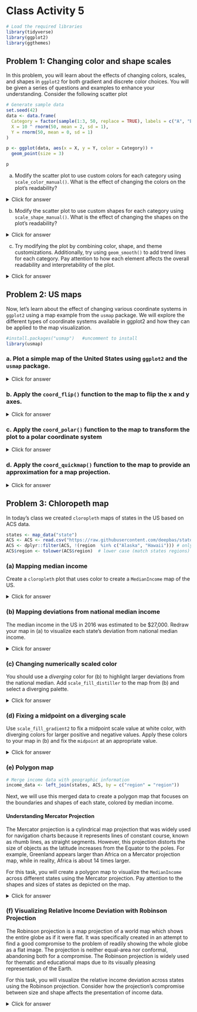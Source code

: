 # Class Activity 5

```r
# Load the required libraries
library(tidyverse)
library(ggplot2)
library(ggthemes)
```




## Problem 1: Changing color and shape scales

In this problem, you will learn about the effects of changing colors, scales, and shapes in `ggplot2` for both gradient and discrete color choices. You will be given a series of questions and examples to enhance your understanding. Consider the following scatter plot

```r
# Generate sample data
set.seed(42)
data <- data.frame(
  Category = factor(sample(1:3, 50, replace = TRUE), labels = c("A", "B", "C")),
  X = 10 ^ rnorm(50, mean = 2, sd = 1),
  Y = rnorm(50, mean = 0, sd = 1)
)

p <- ggplot(data, aes(x = X, y = Y, color = Category)) +
  geom_point(size = 3)

p
```

a. Modify the scatter plot to use custom colors for each category using `scale_color_manual()`. What is the effect of changing the colors on the plot's readability?

<details>
<summary class="answer">Click for answer</summary>
*Answer:* Changing colors using `scale_color_manual()` allows for better distinction between categories and enhances the plot's readability.

```r
p <- ggplot(data, aes(x = X, y = Y, color = Category, group = Category)) +
  geom_point(size = 3) +
  scale_color_manual(values = c("A" = "red", "B" = "blue", "C" = "green"))
p
```

</details>


b. Modify the scatter plot to use custom shapes for each category using `scale_shape_manual()`. What is the effect of changing the shapes on the plot's readability?

<details>
<summary class="answer">Click for answer</summary>
*Answer:*  Changing the shapes using scale_shape_manual() helps to distinguish between categories and improves the plot's readability

```r
p <- ggplot(data, aes(x = X, y = Y, shape = Category,  group = Category)) +
  geom_point(size = 3) +
  scale_shape_manual(values = c("A" = 16, "B" = 17, "C" = 18))

p
```

</details>


c. Try modifying the plot by combining color, shape, and theme customizations. Additionally, try using `geom_smooth()` to add trend lines for each category. Pay attention to how each element affects the overall readability and interpretability of the plot.

<details>
<summary class="answer">Click for answer</summary>
*Answer:*
```r
# Base plot
p <- ggplot(data, aes(x = X, y = Y)) +
  geom_point(aes(color = Category, shape = Category), size = 3) + # Assign color and shape based on Category
  geom_smooth(aes(group = Category, color = Category), method = "lm", se = FALSE) + # Add trend lines for each category
  scale_shape_manual(values = c("A" = 19, "B" = 8, "C" = 24)) + # Customize shapes for categories
  scale_color_brewer(palette = "Dark2") + # Customize color palette
  ggthemes::theme_tufte() + 
  labs(title = "Separate Trend Lines for Each Category")

p
```

</details>

## Problem 2: US maps


Now, let's learn about the effect of changing various coordinate systems in `ggplot2` using a map example from the `usmap` package. We will explore the different types of coordinate systems available in ggplot2 and how they can be applied to the map visualization.

```r
#install.packages("usmap")   #uncomment to install
library(usmap)
```


### a. Plot a simple map of the United States using `ggplot2` and the `usmap` package.

<details>
<summary class="answer">Click for answer</summary>
*Answer:*

```r
us <- plot_usmap()
us
```

</details>

### b. Apply the `coord_flip()` function to the map to flip the x and y axes.

<details>
<summary class="answer">Click for answer</summary>
*Answer:*

```r
us_flipped <- us + coord_flip()
us_flipped
```

</details>


### c.  Apply the `coord_polar()` function to the map to transform the plot to a polar coordinate system

<details>
<summary class="answer">Click for answer</summary>
*Answer:*

```r
us_polar <- us + coord_polar()
us_polar
```

</details>

### d. Apply the `coord_quickmap()` function to the map to provide an approximation for a map projection.

<details>
<summary class="answer">Click for answer</summary>
*Answer:*

```r
us_quickmap <- us + coord_quickmap()
us_quickmap
```

</details>


## Problem 3: Chloropeth map

In today's class we created `cloropleth` maps of states in the US based on ACS data. 

```r
states <- map_data("state")
ACS <- ACS <- read.csv("https://raw.githubusercontent.com/deepbas/statdatasets/main/ACS.csv")
ACS <- dplyr::filter(ACS, !(region  %in% c("Alaska", "Hawaii"))) # only 48+D.C.
ACS$region <- tolower(ACS$region)  # lower case (match states regions)
```

### (a) Mapping median income

Create a `cloropleth` plot that uses color to create a `MedianIncome`  map of the US.

<details>
<summary class="answer">Click for answer</summary>
*Answer:*

```r
# map median income
ggplot(data=ACS) + coord_map() + 
  geom_map(aes(map_id = region, fill = MedianIncome), map = states) +
  expand_limits(x=states$long, y=states$lat) + ggtitle("Median Income")
```

</details>

### (b) Mapping deviations from national median income

The median income in the US in 2016 was estimated to be $27,000. Redraw your map in (a) to visualize each state's deviation from national median income. 

<details>
<summary class="answer">Click for answer</summary>
*Answer:*

```r
# compare state income to national income
ggplot(data=ACS) + coord_map() + 
  geom_map(aes(map_id = region, fill = MedianIncome - 27000), map = states) +
  expand_limits(x=states$long, y=states$lat) + ggtitle("Deviation from national median income")
```

</details>

### (c) Changing numerically scaled color

You should use a *diverging* color for (b) to highlight larger deviations from the national median. Add `scale_fill_distiller` to the map from (b) and select a diverging palette.   

<details>
<summary class="answer">Click for answer</summary>
*Answer:*

```r
# change to a diverging color
ggplot(data=ACS) + coord_map() + 
  geom_map(aes(map_id = region, fill = MedianIncome - 27000), map = states) +
  expand_limits(x=states$long, y=states$lat) + ggtitle("Deviation from national median income") + 
  scale_fill_distiller(type = "div")
```

</details>

### (d) Fixing a midpoint on a diverging scale

Use `scale_fill_gradient2` to fix a midpoint scale value at white color, with diverging colors for larger positive and negative values. Apply these colors to your map in (b) and fix the `midpoint` at an appropriate value. 

<details>
<summary class="answer">Click for answer</summary>
*Answer:*

```r
# change to a gradient fill color
ggplot(data=ACS) + coord_map() + 
  geom_map(aes(map_id = region, fill = MedianIncome - 27000), map = states) +
  expand_limits(x=states$long, y=states$lat) + ggtitle("Deviation from national median income") + 
  scale_fill_gradient2(
    low = "lightblue",    # Set the low color to red
    mid = "white", # Set the mid color to yellow
    high = "maroon", # Set the high color to green
    midpoint = 0
  )
```


</details>



### (e) Polygon map

```r
# Merge income data with geographic information
income_data <- left_join(states, ACS, by = c("region" = "region"))
```


Next, we will use this merged data to create a polygon map that focuses on the boundaries and shapes of each state, colored by median income.

#### Understanding Mercator Projection

The Mercator projection is a cylindrical map projection that was widely used for navigation charts because it represents lines of constant course, known as rhumb lines, as straight segments. However, this projection distorts the size of objects as the latitude increases from the Equator to the poles. For example, Greenland appears larger than Africa on a Mercator projection map, while in reality, Africa is about 14 times larger.

For this task, you will create a polygon map to visualize the `MedianIncome` across different states using the Mercator projection. Pay attention to the shapes and sizes of states as depicted on the map.


<details>
<summary class="answer">Click for answer</summary>

```r
library(sf)

ggplot(data = income_data) +
  geom_polygon(aes(x = long, y = lat, group = group, fill = MedianIncome), color = "white", size = 0.2) +
  coord_sf(crs = st_crs("+proj=merc +lon_0=0 +k=1 +x_0=0 +y_0=0 +datum=WGS84 +units=m +no_defs"), datum = NA) +
  labs(fill = "Median Income", title = "Median Income by State") +
  theme_minimal() +
  scale_fill_viridis_c()
```

</details>

### (f) Visualizing Relative Income Deviation with Robinson Projection

The Robinson projection is a map projection of a world map which shows the entire globe as if it were flat. It was specifically created in an attempt to find a good compromise to the problem of readily showing the whole globe as a flat image. The projection is neither equal-area nor conformal, abandoning both for a compromise. The Robinson projection is widely used for thematic and educational maps due to its visually pleasing representation of the Earth.

For this task, you will visualize the relative income deviation across states using the Robinson projection. Consider how the projection's compromise between size and shape affects the presentation of income data.

<details>
<summary class="answer">Click for answer</summary>

```r
# Calculate income deviation as a percentage
national_median <- 27000

# Merge the updated income data with geographic information
ACS$IncomeDeviationPercent <- ((ACS$MedianIncome - national_median) / national_median) * 100
income_data <- left_join(states, ACS, by = c("region" = "region"))

# Define the CRS for Robinson projection
robinson_crs <- st_crs("+proj=robin +lon_0=0 +x_0=0 +y_0=0 +datum=WGS84 +units=m +no_defs")

# Plot the income deviation using Robinson projection with geom_polygon
ggplot(data = income_data) +
  geom_polygon(aes(x = long, y = lat, group = group, fill = IncomeDeviationPercent), color = "white", size = 0.2) +
  coord_sf(crs = robinson_crs, datum = NA) +
  labs(fill = "Income Deviation (%)", title = "Income Deviation from National Median by State (%) (Robinson Projection)") +
  theme_minimal() +
  scale_fill_distiller(palette = "Spectral", name = "Deviation (%)")
```


</details>


